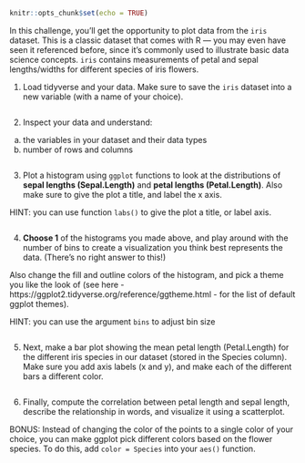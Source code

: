 ```r
knitr::opts_chunk$set(echo = TRUE)
```

In this challenge, you'll get the opportunity to plot data from the `iris` dataset. This is a classic dataset that comes with R — you may even have seen it referenced before, since it's commonly used to illustrate basic data science concepts. `iris` contains measurements of petal and sepal lengths/widths for different species of iris flowers.

1. Load tidyverse and your data. Make sure to save the `iris` dataset into a new variable (with a name of your choice).

```r

```

2. Inspect your data and understand:
a) the variables in your dataset and their data types
b) number of rows and columns

```r

```

3. Plot a histogram using `ggplot` functions to look at the distributions of **sepal lengths (Sepal.Length)** and **petal lengths (Petal.Length)**. Also make sure to give the plot a title, and label the x axis.

HINT: you can use function `labs()` to give the plot a title, or label axis. 

```r

```

4. **Choose 1** of the histograms you made above, and play around with the number of bins to create a visualization you think best represents the data. (There's no right answer to this!)

Also change the fill and outline colors of the histogram, and pick a theme you like the look of (see here - https://ggplot2.tidyverse.org/reference/ggtheme.html - for the list of default ggplot themes).

HINT: you can use the argument `bins` to adjust bin size

```r

```


5. Next, make a bar plot showing the mean petal length (Petal.Length) for the different iris species in our dataset (stored in the Species column). Make sure you add axis labels (x and y), and make each of the different bars a different color.

```r

```

6. Finally, compute the correlation between petal length and sepal length, describe the relationship in words, and visualize it using a scatterplot.

BONUS: Instead of changing the color of the points to a single color of your choice, you can make ggplot pick different colors based on the flower species. To do this, add `color = Species` into your `aes()` function.

```r

```


